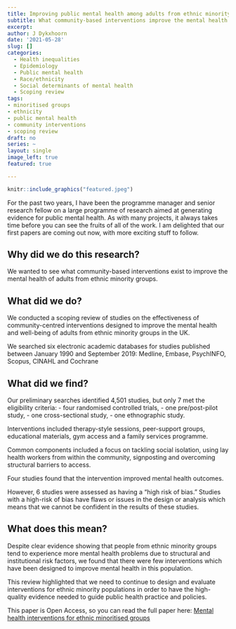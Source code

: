```yaml
---
title: Improving public mental health among adults from ethnic minority populations in the UK: New research
subtitle: What community-based interventions improve the mental health of ethnic minoritised adults?
excerpt: 
author: J Dykxhoorn
date: '2021-05-28'
slug: []
categories:
  - Health inequalities
  - Epidemiology
  - Public mental health
  - Race/ethnicity
  - Social determinants of mental health
  - Scoping review
tags: 
- minoritised groups
- ethnicity
- public mental health
- community interventions
- scoping review
draft: no
series: ~
layout: single
image_left: true
featured: true

---
```


```r
knitr::include_graphics("featured.jpeg")
```


For the past two years, I have been the programme manager and senior research fellow on a large programme of research aimed at generating evidence for public mental health. As with many projects, it always takes time before you can see the fruits of all of the work. I am delighted that our first papers are coming out now, with more exciting stuff to follow. 


## Why did we do this research?
We wanted to see what community-based interventions exist to improve the mental health of adults from ethnic minority groups.


## What did we do? 
We conducted a scoping review of studies on the effectiveness of community-centred interventions designed to improve the mental health and well-being of adults from ethnic minority groups in the UK.

We searched six electronic academic databases for studies published between January 1990 and September 2019: Medline, Embase, PsychINFO, Scopus, CINAHL and Cochrane

## What did we find? 
Our preliminary searches identified 4,501 studies, but only 7 met the eligibility criteria: 
- four randomised controlled trials, 
- one pre/post-pilot study, 
- one cross-sectional study,
- one ethnographic study. 

Interventions included therapy-style sessions, peer-support groups, educational materials, gym access and a family services programme. 

Common components included a focus on tackling social isolation, using lay health workers from within the community, signposting and overcoming structural barriers to access. 

Four studies found that the intervention improved mental health outcomes. 

However, 6 studies were assessed as having a "high risk of bias." Studies with a high-risk of bias have flaws or issues in the design or analysis which means that we cannot be confident in the results of these studies.   

## What does this mean?
Despite clear evidence showing that people from ethnic minority groups tend to experience more mental health problems due to structural and institutional risk factors, we found that there were few interventions which have been designed to improve mental health in this population. 

This review highlighted that we need to continue to design and evaluate interventions for ethnic minority populations in order to have the high-quality evidence needed to guide public health practice and policies. 

This paper is Open Access, so you can read the full paper here: [Mental health interventions for ethnic minoritised groups](https://bmjopen.bmj.com/content/11/4/e041102.full)



 




